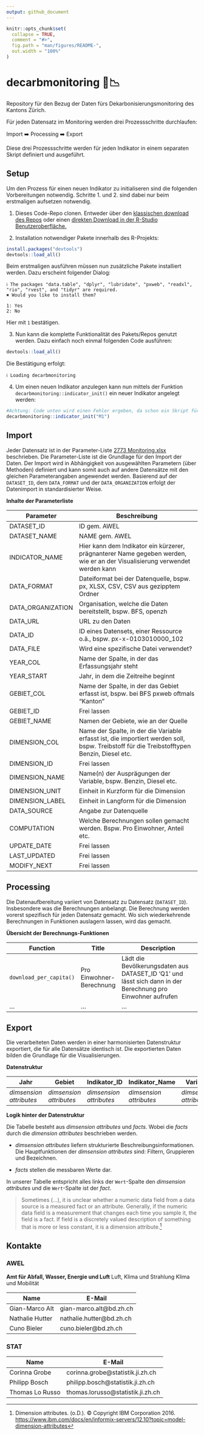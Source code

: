```yaml
---
output: github_document
---
```


<!-- README.md is generated from README.Rmd. Please edit that file -->

```r
knitr::opts_chunk$set(
  collapse = TRUE,
  comment = "#>",
  fig.path = "man/figures/README-",
  out.width = "100%"
)
```

# decarbmonitoring 🌳📉

<!-- badges: start -->

<!-- badges: end -->

Repository für den Bezug der Daten fürs Dekarbonisierungsmonitoring des Kantons Zürich.

Für jeden Datensatz im Monitoring werden drei Prozessschritte durchlaufen:

Import ➡️ Processing ➡️ Export

Diese drei Prozessschritte werden für jeden Indikator in einem separaten Skript definiert und ausgeführt.

## Setup

Um den Prozess für einen neuen Indikator zu initialiseren sind die folgenden Vorbereitungen notwendig. Schritte 1. und 2. sind dabei nur beim erstmaligen aufsetzen notwendig.

1.  Dieses Code-Repo clonen. Entweder über den [klassischen download des Repos](https://github.com/statistikZH/decarb_monitoring/archive/refs/heads/main.zip) oder einen [direkten Download in der R-Studio Benutzeroberfläche.](https://happygitwithr.com/rstudio-git-github.html#clone-the-test-github-repository-to-your-computer-via-rstudio)

2.  Installation notwendiger Pakete innerhalb des R-Projekts:

```r
install.packages("devtools")
devtools::load_all()
```

Beim erstmaligen ausführen müssen nun zusätzliche Pakete installiert werden. Dazu erscheint folgender Dialog:

    ℹ The packages "data.table", "dplyr", "lubridate", "pxweb", "readxl", "rio", "rvest", and "tidyr" are required.
    ✖ Would you like to install them?

    1: Yes
    2: No

Hier mit `1` bestätigen.

3.  Nun kann die komplette Funktionalität des Pakets/Repos genutzt werden. Dazu einfach noch einmal folgenden Code ausführen:

```r
devtools::load_all()
```

Die Bestätigung erfolgt:

    ℹ Loading decarbmonitoring

4.  Um einen neuen Indikator anzulegen kann nun mittels der Funktion `decarbmonitoring::indicator_init()` ein neuer Indikator angelegt werden:

```r
#Achtung: Code unten wird einen Fehler ergeben, da schon ein Skript für den Indikator M1 exisitert.
decarbmonitoring::indicator_init("M1")
```

## Import

Jeder Datensatz ist in der Parameter-Liste [2773 Monitoring.xlsx](https://github.com/statistikZH/decarb_monitoring/blob/main/2773%20Monitoring.xlsx) beschrieben. Die Parameter-Liste ist die Grundlage für den Import der Daten. Der Import wird in Abhängigkeit von ausgewählten Parametern (über Methoden) definiert und kann somit auch auf andere Datensätze mit den gleichen Parameterangaben angewendet werden. Basierend auf der `DATASET_ID`, dem `DATA_FORMAT` und der `DATA_ORGANIZATION` erfolgt der Datenimport in standardisierter Weise.

**Inhalte der Parameterliste**

| Parameter         | Beschreibung                                                                                                                               |
|--------------|----------------------------------------------------------|
| DATASET_ID        | ID gem. AWEL                                                                                                                               |
| DATASET_NAME      | NAME gem. AWEL                                                                                                                             |
| INDICATOR_NAME    | Hier kann dem Indikator ein kürzerer, prägnanterer Name gegeben werden, wie er an der Visualisierung verwendet werden kann                 |
| DATA_FORMAT       | Dateiformat bei der Datenquelle, bspw. px, XLSX, CSV, CSV aus gezipptem Ordner                                                             |
| DATA_ORGANIZATION | Organisation, welche die Daten bereitstellt, bspw. BFS, openzh                                                                             |
| DATA_URL          | URL zu den Daten                                                                                                                           |
| DATA_ID           | ID eines Datensets, einer Ressource o.ä., bspw. px-x-0103010000_102                                                                        |
| DATA_FILE         | Wird eine spezifische Datei verwendet?                                                                                                     |
| YEAR_COL          | Name der Spalte, in der das Erfassungsjahr steht                                                                                           |
| YEAR_START        | Jahr, in dem die Zeitreihe beginnt                                                                                                         |
| GEBIET_COL        | Name der Spalte, in der das Gebiet erfasst ist, bspw. bei BFS pxweb oftmals "Kanton"                                                       |
| GEBIET_ID         | Frei lassen                                                                                                                                |
| GEBIET_NAME       | Namen der Gebiete, wie an der Quelle                                                                                                       |
| DIMENSION_COL     | Name der Spalte, in der die Variable erfasst ist, die importiert werden soll, bspw. Treibstoff für die Treibstofftypen Benzin, Diesel etc. |
| DIMENSION_ID      | Frei lassen                                                                                                                                |
| DIMENSION_NAME    | Name(n) der Ausprägungen der Variable, bspw. Benzin, Diesel etc.                                                                           |
| DIMENSION_UNIT    | Einheit in Kurzform für die Dimension                                                                                                      |
| DIMENSION_LABEL   | Einheit in Langform für die Dimension                                                                                                      |
| DATA_SOURCE       | Angabe zur Datenquelle                                                                                                                     |
| COMPUTATION       | Welche Berechnungen sollen gemacht werden. Bspw. Pro Einwohner, Anteil etc.                                                                |
| UPDATE_DATE       | Frei lassen                                                                                                                                |
| LAST_UPDATED      | Frei lassen                                                                                                                                |
| MODIFY_NEXT       | Frei lassen                                                                                                                                |

## Processing

Die Datenaufbereitung variiert von Datensatz zu Datensatz (`DATASET_ID`). Insbesondere was die Berechnungen anbelangt. Die Berechnung werden vorerst spezifisch für jeden Datensatz gemacht. Wo sich wiederkehrende Berechnungen in Funktionen auslagern lassen, wird das gemacht.

**Übersicht der Berechnungs-Funktionen**

| Function                | Title                    | Description                                                                                                 |
|--------------|--------------|--------------------------------------------|
| `download_per_capita()` | Pro Einwohner-Berechnung | Lädt die Bevölkerungsdaten aus DATASET_ID 'Q1' und lässt sich dann in der Berechnung pro Einwohner aufrufen |
| ...                     | ...                      | ...                                                                                                         |

## Export

Die verarbeiteten Daten werden in einer harmonisierten Datenstruktur exportiert, die für alle Datensätze identisch ist. Die exportierten Daten bilden die Grundlage für die Visualisierungen.

**Datenstruktur**

| Jahr                    | Gebiet                  | Indikator_ID            | Indikator_Name          | Variable                | Datenquelle             | Einheit                 | Wert   |
|---------|---------|---------|---------|---------|---------|---------|---------|
| *dimsension attributes* | *dimsension attributes* | *dimsension attributes* | *dimsension attributes* | *dimsension attributes* | *dimsension attributes* | *dimsension attributes* | *fact* |

**Logik hinter der Datenstruktur**

Die Tabelle besteht aus *dimsension attributes* und *facts*. Wobei die *facts* durch die *dimension attributes* beschrieben werden.

-   *dimsension attributes* liefern strukturierte Beschreibungsinformationen. Die Hauptfunktionen der *dimsension attributes* sind: Filtern, Gruppieren und Bezeichnen.

-   *facts* stellen die messbaren Werte dar.

In unserer Tabelle entspricht alles links der `Wert`-Spalte den *dimsension attributes* und die `Wert`-Spalte ist der *fact*.

> Sometimes (...), it is unclear whether a numeric data field from a data source is a measured fact or an attribute. Generally, if the numeric data field is a measurement that changes each time you sample it, the field is a fact. If field is a discretely valued description of something that is more or less constant, it is a dimension attribute.[^1]

[^1]: Dimension attributes. (o.D.). © Copyright IBM Corporation 2016. <https://www.ibm.com/docs/en/informix-servers/12.10?topic=model-dimension-attributes>

## Kontakte

### AWEL

**Amt für Abfall, Wasser, Energie und Luft** Luft, Klima und Strahlung Klima und Mobilität

| Name            | E-Mail                    |
|-----------------|---------------------------|
| Gian-Marco Alt  | gian-marco.alt\@bd.zh.ch  |
| Nathalie Hutter | nathalie.hutter\@bd.zh.ch |
| Cuno Bieler     | cuno.bieler\@bd.zh.ch     |

### STAT

| Name            | E-Mail                             |
|-----------------|------------------------------------|
| Corinna Grobe   | corinna.grobe\@statistik.ji.zh.ch  |
| Philipp Bosch   | philipp.bosch\@statistik.ji.zh.ch  |
| Thomas Lo Russo | thomas.lorusso\@statistik.ji.zh.ch |
